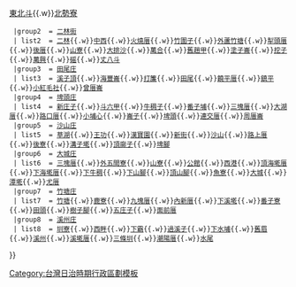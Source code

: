{{noteTA
|1=zh-hans:庄; zh-hant:庄;
}}
{{Navbox
  |name    = 北斗郡
  |title   = 昔日[[北斗郡]]（1920年-1945年）
  |style   = width: 100%
  |group1  = [[北斗街]]
  | list1  = [[西北斗]]{{.w}}[[東北斗]]{{.w}}[[北勢寮 (彰化縣)|北勢寮]]
  |group2  = [[二林街]]
  | list2  = [[二林 (大字)|二林]]{{.w}}[[中西 (臺灣)|中西]]{{.w}}[[火燒厝]]{{.w}}[[竹圍子 (彰化縣)|竹圍子]]{{.w}}[[外蘆竹塘]]{{.w}}[[犁頭厝]]{{.w}}[[後厝 (彰化縣)|後厝]]{{.w}}[[山寮 (彰化縣二林鎮)|山寮]]{{.w}}[[大排沙]]{{.w}}[[萬合 (臺灣)|萬合]]{{.w}}[[舊趙甲]]{{.w}}[[塗子崙]]{{.w}}[[挖子 (彰化縣)|挖子]]{{.w}}[[萬興 (彰化縣)|萬興]]{{.w}}[[𥕟磘|{{僻字|𥕟|左「石」右「屚」}}磘]]{{.w}}[[丈八斗]]
  |group3  = [[田尾庄]]
  | list3  = [[溪子頂]]{{.w}}[[海豐崙 (彰化縣)|海豐崙]]{{.w}}[[打簾]]{{.w}}[[田尾 (彰化縣大字)|田尾]]{{.w}}[[饒平厝]]{{.w}}[[鎮平 (彰化縣田尾鄉)|鎮平]]{{.w}}[[小紅毛社]]{{.w}}[[曾厝崙]]
  |group4  = [[埤頭庄]]
  | list4  = [[新庄子 (彰化縣埤頭鄉)|新庄子]]{{.w}}[[斗六甲]]{{.w}}[[牛稠子 (彰化縣埤頭鄉)|牛稠子]]{{.w}}[[番子埔]]{{.w}}[[三塊厝 (彰化縣埤頭鄉)|三塊厝]]{{.w}}[[大湖厝]]{{.w}}[[路口厝]]{{.w}}[[小埔心]]{{.w}}[[崙子 (彰化縣埤頭鄉)|崙子]]{{.w}}[[埤頭 (彰化縣大字)|埤頭]]{{.w}}[[連交厝]]{{.w}}[[周厝崙]]
  |group5  = [[沙山庄]]
  | list5  = [[草湖 (彰化縣)|草湖]]{{.w}}[[王功]]{{.w}}[[漢寶園]]{{.w}}[[新街 (彰化縣)|新街]]{{.w}}[[沙山 (大字)|沙山]]{{.w}}[[路上厝]]{{.w}}[[後寮 (彰化縣)|後寮]]{{.w}}[[溝子墘 (彰化縣)|溝子墘]]{{.w}}[[頂廍子]]{{.w}}[[埤腳 (彰化縣)|埤腳]]
  |group6  = [[大城庄]] 
  | list6  = [[三塊厝 (彰化縣大城鄉)|三塊厝]]{{.w}}[[外五間寮]]{{.w}}[[山寮 (彰化縣大城鄉)|山寮]]{{.w}}[[公館 (彰化縣)|公館]]{{.w}}[[西港 (彰化縣)|西港]]{{.w}}[[頂海墘厝]]{{.w}}[[下海墘厝]]{{.w}}[[下牛稠]]{{.w}}[[下山腳]]{{.w}}[[頂山腳 (彰化縣)|頂山腳]]{{.w}}[[魚寮]]{{.w}}[[大城 (大字)|大城]]{{.w}}[[潭墘 (彰化縣)|潭墘]]{{.w}}[[尤厝]]
  |group7  = [[竹塘庄]] 
  | list7  = [[竹塘 (大字)|竹塘]]{{.w}}[[鹿寮 (彰化縣)|鹿寮]]{{.w}}[[九塊厝 (彰化縣)|九塊厝]]{{.w}}[[內新厝]]{{.w}}[[下溪墘]]{{.w}}[[番子寮 (彰化縣)|番子寮]]{{.w}}[[田頭 (彰化縣)|田頭]]{{.w}}[[樹子腳 (彰化縣)|樹子腳]]{{.w}}[[五庄子]]{{.w}}[[面前厝]]
  |group8  = [[溪州庄]] 
  | list8  = [[圳寮 (彰化縣)|圳寮]]{{.w}}[[西畔]]{{.w}}[[下霸]]{{.w}}[[過溪子 (彰化縣)|過溪子]]{{.w}}[[下水埔]]{{.w}}[[舊眉]]{{.w}}[[溪州 (彰化縣大字)|溪州]]{{.w}}[[溪墘厝 (彰化縣)|溪墘厝]]{{.w}}[[三條圳 (溪州鄉)|三條圳]]{{.w}}[[潮洋厝 (彰化縣)|潮陽厝]]{{.w}}[[水尾 (彰化縣溪州鄉)|水尾]]
}}
<noinclude>
[[Category:台灣日治時期行政區劃模板]]
</noinclude>